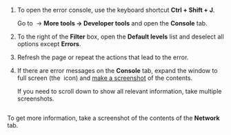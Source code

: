 1. To open the error console, use the keyboard shortcut **Ctrl + Shift + J**.

    <Cut title="Another method">

    Go to <img src="https://tlkfrontprod.azureedge.net/portal-production/static/uploaded/images/1680790081111/1680790081111_original_svg.svg" alt="" /> → **More tools → Developer tools** and open the **Console** tab.

    </Cut>

1. To the right of the **Filter** box, open the **Default levels** list and deselect all options except **Errors**.

1. Refresh the page or repeat the actions that lead to the error.

1. If there are error messages on the **Console** tab, expand the window to full screen (the <img src="https://tlkfrontprod.azureedge.net/portal-production/static/uploaded/images/1680790087200/1680790087200_original_png.png" alt="" /> icon) and [make a screenshot](https://yandex.com/support/common/troubleshooting/screenshot.html) of the contents.

    If you need to scroll down to show all relevant information, take multiple screenshots.

    <Image withBackground imageId="1680790084952" alt="" />

To get more information, take a screenshot of the contents of the **Network** tab.
